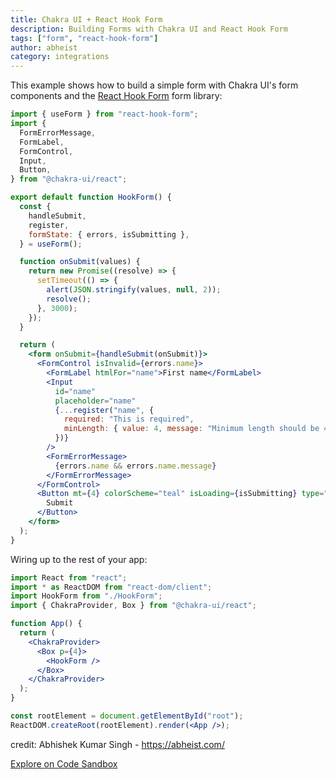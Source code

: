 ```yaml
---
title: Chakra UI + React Hook Form
description: Building Forms with Chakra UI and React Hook Form
tags: ["form", "react-hook-form"]
author: abheist
category: integrations
---
```


This example shows how to build a simple form with Chakra UI's form components
and the [React Hook Form](https://react-hook-form.com) form library:

```jsx
import { useForm } from "react-hook-form";
import {
  FormErrorMessage,
  FormLabel,
  FormControl,
  Input,
  Button,
} from "@chakra-ui/react";

export default function HookForm() {
  const {
    handleSubmit,
    register,
    formState: { errors, isSubmitting },
  } = useForm();

  function onSubmit(values) {
    return new Promise((resolve) => {
      setTimeout(() => {
        alert(JSON.stringify(values, null, 2));
        resolve();
      }, 3000);
    });
  }

  return (
    <form onSubmit={handleSubmit(onSubmit)}>
      <FormControl isInvalid={errors.name}>
        <FormLabel htmlFor="name">First name</FormLabel>
        <Input
          id="name"
          placeholder="name"
          {...register("name", {
            required: "This is required",
            minLength: { value: 4, message: "Minimum length should be 4" },
          })}
        />
        <FormErrorMessage>
          {errors.name && errors.name.message}
        </FormErrorMessage>
      </FormControl>
      <Button mt={4} colorScheme="teal" isLoading={isSubmitting} type="submit">
        Submit
      </Button>
    </form>
  );
}
```

Wiring up to the rest of your app:

```jsx
import React from "react";
import * as ReactDOM from "react-dom/client";
import HookForm from "./HookForm";
import { ChakraProvider, Box } from "@chakra-ui/react";

function App() {
  return (
    <ChakraProvider>
      <Box p={4}>
        <HookForm />
      </Box>
    </ChakraProvider>
  );
}

const rootElement = document.getElementById("root");
ReactDOM.createRoot(rootElement).render(<App />);
```

credit: Abhishek Kumar Singh - https://abheist.com/

[Explore on Code Sandbox](https://codesandbox.io/s/chakra-ui-react-hook-form-t3l69)
